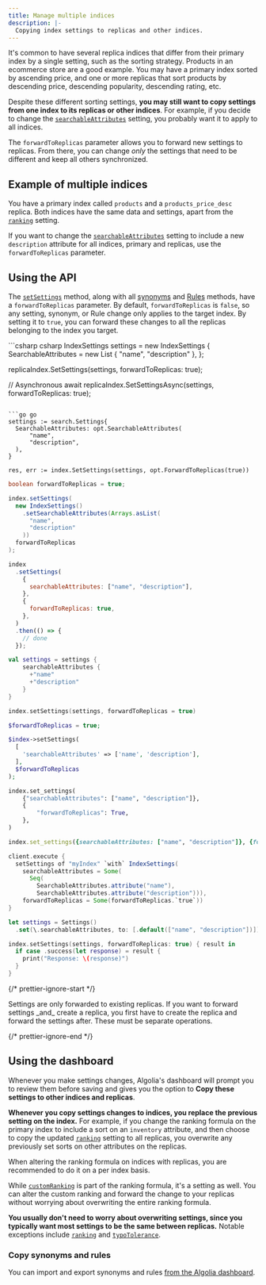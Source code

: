 ```yaml
---
title: Manage multiple indices
description: |-
  Copying index settings to replicas and other indices.
---
```


It's common to have several replica indices that differ from their primary index by a single setting, such as the sorting strategy. Products in an ecommerce store are a good example. You may have a primary index sorted by ascending price, and one or more replicas that sort products by descending price, descending popularity, descending rating, etc.

Despite these different sorting settings, **you may still want to copy settings from one index to its replicas or other indices**. For example, if you decide to change the [`searchableAttributes`](/api-reference/api-parameters/searchableAttributes/) setting, you probably want it to apply to all indices.

The `forwardToReplicas` parameter allows you to forward new settings to replicas. From there, you can change _only_ the settings that need to be different and keep all others synchronized.

## Example of multiple indices

You have a primary index called `products` and a `products_price_desc` replica. Both indices have the same data and settings, apart from the [`ranking`](/api-reference/api-parameters/ranking/) setting.

If you want to change the [`searchableAttributes`](/api-reference/api-parameters/searchableAttributes/) setting to include a new `description` attribute for all indices, primary and replicas, use the `forwardToReplicas` parameter.

## Using the API

The [`setSettings`](/api-reference/api-methods/set-settings/) method, along with all [synonyms](/api-client/methods/synonyms/) and [Rules](/api-client/methods/rules/) methods, have a `forwardToReplicas` parameter. By default, `forwardToReplicas` is `false`, so any setting, synonym, or Rule change only applies to the target index. By setting it to `true`, you can forward these changes to all the replicas belonging to the index you target.

<CodeGroup>
  ```csharp csharp
  IndexSettings settings = new IndexSettings
  {
      SearchableAttributes = new List<string> { "name", "description" },
  };

  replicaIndex.SetSettings(settings, forwardToReplicas: true);

  // Asynchronous
  await replicaIndex.SetSettingsAsync(settings, forwardToReplicas: true);
  ```

  ```go go
  settings := search.Settings{
  	SearchableAttributes: opt.SearchableAttributes(
  		"name",
  		"description",
  	),
  }

  res, err := index.SetSettings(settings, opt.ForwardToReplicas(true))
  ```

  ```java java
  boolean forwardToReplicas = true;

  index.setSettings(
    new IndexSettings()
      .setSearchableAttributes(Arrays.asList(
        "name",
        "description"
      ))
    forwardToReplicas
  );
  ```

  ```js js
  index
    .setSettings(
      {
        searchableAttributes: ["name", "description"],
      },
      {
        forwardToReplicas: true,
      },
    )
    .then(() => {
      // done
    });
  ```

  ```kotlin kotlin
  val settings = settings {
      searchableAttributes {
        +"name"
        +"description"
      }
  }

  index.setSettings(settings, forwardToReplicas = true)
  ```

  ```php php
  $forwardToReplicas = true;

  $index->setSettings(
    [
      'searchableAttributes' => ['name', 'description'],
    ],
    $forwardToReplicas
  );
  ```

  ```python python
  index.set_settings(
      {"searchableAttributes": ["name", "description"]},
      {
          "forwardToReplicas": True,
      },
  )
  ```

  ```ruby ruby
  index.set_settings({searchableAttributes: ["name", "description"]}, {forwardToReplicas: true})
  ```

  ```scala scala
  client.execute {
    setSettings of "myIndex" `with` IndexSettings(
      searchableAttributes = Some(
        Seq(
          SearchableAttributes.attribute("name"),
          SearchableAttributes.attribute("description"))),
      forwardToReplicas = Some(forwardToReplicas.`true`))
  }
  ```

  ```swift swift
  let settings = Settings()
    .set(\.searchableAttributes, to: [.default(["name", "description"])])

  index.setSettings(settings, forwardToReplicas: true) { result in
    if case .success(let response) = result {
      print("Response: \(response)")
    }
  }
  ```
</CodeGroup>

{/* prettier-ignore-start */}

<Note>
  Settings are only forwarded to existing replicas. If you want to forward settings _and_ create a replica, you first have to create the replica and forward the settings after. These must be separate operations.
</Note>

{/* prettier-ignore-end */}

## Using the dashboard

Whenever you make settings changes, Algolia's dashboard will prompt you to review them before saving and gives you the option to **Copy these settings to other indices and replicas**.

**Whenever you copy settings changes to indices, you replace the previous setting on the index.** For example, if you change the ranking formula on the primary index to include a sort on an `inventory` attribute, and then choose to copy the updated [`ranking`](/api-reference/api-parameters/ranking/) setting to all replicas, you overwrite any previously set sorts on other attributes on the replicas.

When altering the ranking formula on indices with replicas, you are recommended to do it on a per index basis.

While [`customRanking`](/api-reference/api-parameters/customRanking/) is part of the ranking formula, it's a setting as well. You can alter the custom ranking and forward the change to your replicas without worrying about overwriting the entire ranking formula.

**You usually don't need to worry about overwriting settings, since you typically want most settings to be the same between replicas.** Notable exceptions include [`ranking`](/api-reference/api-parameters/ranking/) and [`typoTolerance`](/api-reference/api-parameters/typoTolerance/).

### Copy synonyms and rules

You can import and export synonyms and rules [from the Algolia dashboard](/guides/sending-and-managing-data/manage-indices-and-apps/manage-indices/how-to/export-import-indices/).
